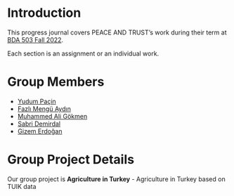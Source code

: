 # Introduction {.unnumbered}

<!-- DO NOT TOUCH THIS PART EXCEPT FILLING YOUR OR YOUR GROUP's NAME -->

This progress journal covers PEACE AND TRUST's work during their term at [BDA 503 Fall 2022](https://mef-bda503.github.io/fall22/).

Each section is an assignment or an individual work.

<!-- IF THIS IS A GROUP UNCOMMENT BELOW -->

# Group Members

+ [Yudum Paçin](https://pjournal.github.io/mef06-yudumpacin/)  
+ [Fazlı Mengü Aydın](https://pjournal.github.io/mef06-thisismengu/)
+ [Muhammed Ali Gökmen](https://pjournal.github.io/mef06-ali-gokmen/)
+ [Sabri Demirdal](https://pjournal.github.io/mef06-aktas8154/)
+ [Gizem Erdoğan](https://pjournal.github.io/mef06-erdogang90/)

# Group Project Details

Our group project is **Agriculture in Turkey** - Agriculture in Turkey based on TUIK data 
